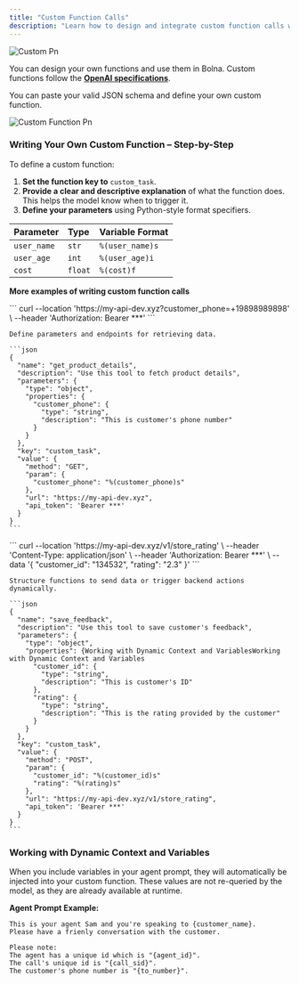 ```yaml
---
title: "Custom Function Calls"
description: "Learn how to design and integrate custom function calls within Voice Nova agents to enhance their capabilities."
---
```


![Custom Pn](/images/custom.png)

You can design your own functions and use them in Bolna. Custom functions follow the [**OpenAI specifications**](https://platform.openai.com/docs/guides/function-calling).

You can paste your valid JSON schema and define your own custom function.

![Custom Function Pn](/images/custom-function.png)

### **Writing Your Own Custom Function – Step-by-Step**

To define a custom function:

1. **Set the function key to** `custom_task`.
2. **Provide a clear and descriptive explanation** of what the function does. This helps the model know when to trigger it.
3. **Define your parameters** using Python-style format specifiers.

| **Parameter** | **Type** | **Variable Format** |
| :------------ | :------- | :------------------ |
| `user_name`   | `str`    | `%(user_name)s`     |
| `user_age`    | `int`    | `%(user_age)i`      |
| `cost`        | `float`  | `%(cost)f`          |

**More examples of writing custom function calls**

<AccordionGroup>
  <Accordion title="Function for GET Requests">
    ```
    curl
    --location 'https://my-api-dev.xyz?customer_phone=+19898989898' \
    --header 'Authorization: Bearer ***'
    ```

    Define parameters and endpoints for retrieving data.

    ```json
    {
      "name": "get_product_details",
      "description": "Use this tool to fetch product details",
      "parameters": {
        "type": "object",
        "properties": {
          "customer_phone": {
            "type": "string",
            "description": "This is customer's phone number"
          }
        }
      },
      "key": "custom_task",
      "value": {
        "method": "GET",
        "param": {
          "customer_phone": "%(customer_phone)s"
        },
        "url": "https://my-api-dev.xyz",
        "api_token": 'Bearer ***'
      }
    }
    ```
  </Accordion>
  <Accordion title="Function for POST Requests">
    ```
    curl --location 'https://my-api-dev.xyz/v1/store_rating' \
    --header 'Content-Type: application/json' \
    --header 'Authorization: Bearer ***' \
    --data '{
    "customer_id": "134532",
    "rating": "2.3"
    }'
    ```

    Structure functions to send data or trigger backend actions dynamically.

    ```json
    {
      "name": "save_feedback",
      "description": "Use this tool to save customer's feedback",
      "parameters": {
        "type": "object",
        "properties": {Working with Dynamic Context and VariablesWorking with Dynamic Context and Variables
          "customer_id": {
            "type": "string",
            "description": "This is customer's ID"
          },
          "rating": {
            "type": "string",
            "description": "This is the rating provided by the customer"
          }
        }
      },
      "key": "custom_task",
      "value": {
        "method": "POST",
        "param": {
          "customer_id": "%(customer_id)s"
          "rating": "%(rating)s"
        },
        "url": "https://my-api-dev.xyz/v1/store_rating",
        "api_token": 'Bearer ***'
      }
    }
    ```
  </Accordion>
</AccordionGroup>

### Working with Dynamic Context and Variables

When you include variables in your agent prompt, they will automatically be injected into your custom function. These values are not re-queried by the model, as they are already available at runtime.

**Agent Prompt Example:**

<CodeGroup>

``` agent_prompt
This is your agent Sam and you're speaking to {customer_name}.
Please have a frienly conversation with the customer.

Please note:
The agent has a unique id which is "{agent_id}".
The call's unique id is "{call_sid}".
The customer's phone number is "{to_number}".
```

``` custom_function 
```


``` injected_call_params
```


``` final_custom_function
```

</CodeGroup>
